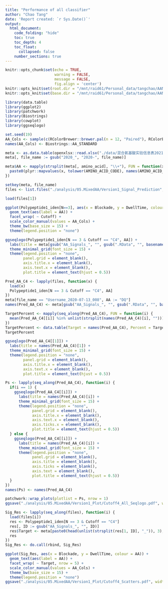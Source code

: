 ```yaml
---
title: "Performance of all classifier"
author: "Chao Tang"
date: 'Report created: `r Sys.Date()`'
output: 
  html_document: 
    code_folding: "hide"
    toc: true
    toc_depth: 4
    toc_float: 
      collapsed: false
    number_sections: true
---
```


```r
knitr::opts_chunk$set(echo = TRUE, 
                      warning = FALSE, 
                      message = FALSE, 
                      fig.align = 'center')
knitr::opts_knit$set(root.dir = "/mnt/raid61/Personal_data/tangchao/AANanopore")
knitr::opts_knit$set(base.dir = "/mnt/raid61/Personal_data/tangchao/AANanopore")
```

```r
library(data.table)
library(ggplot2)
library(patchwork)
library(Biostrings)
library(cowplot)
library(ggseqlogo)
```

```r
set.seed(19)
AA_Cols <- sample(c(RColorBrewer::brewer.pal(n = 12, "Paired"), RColorBrewer::brewer.pal(n = 8, "Dark2")), 20)
names(AA_Cols) <- Biostrings::AA_STANDARD
```

```r
meta <- as.data.table(openxlsx::read.xlsx("./data/混合氨基酸实验信息表20210517.xlsx"))
meta[, file_name := gsub("2020_", "2020-", file_name)]

meta$AA <- mapply(strsplit(meta[, amino_acid], "\\+"), FUN = function(x) {
  paste0(plyr::mapvalues(x, tolower(AMINO_ACID_CODE), names(AMINO_ACID_CODE)), collapse = "")
})

setkey(meta, file_name)
files <- list.files("./analysis/05.MixedAA/Version1_Signal_Prediction", full.names = TRUE)
```

```r
load(files[1])
```

```r
ggplot(Polypeptide1_iden[N==3], aes(x = Blockade, y = DwellTime, colour = AA)) + 
  geom_text(aes(label = AA)) + 
  facet_wrap( ~ Cutoff) + 
  scale_color_manual(values = AA_Cols) + 
  theme_bw(base_size = 15) + 
  theme(legend.position = "none")
```

```r
ggseqlogo(Polypeptide1_iden[N == 3 & Cutoff == "C4", AA]) + 
  labs(title = meta[gsub("AA_Signals_", "", gsub(".RData", "", basename(files[3]))), AA]) + 
  theme_minimal_grid(font_size = 15) +
  theme(legend.position = "none", 
        panel.grid = element_blank(), 
        axis.title.x = element_blank(), 
        axis.text.x = element_blank(), 
        plot.title = element_text(hjust = 0.5))
```


```r
Pred_AA_C4 <- lapply(files, function(x) {
  load(x)
  Polypeptide1_iden[N == 3 & Cutoff == "C4", AA]
})
meta[file_name == "Username_2020-07-13_008", AA := "DQ"]
names(Pred_AA_C4) <- meta[gsub("AA_Signals_", "", gsub(".RData", "", basename(files))), AA]
```

```r
TargetPercent <- mapply(seq_along(Pred_AA_C4), FUN = function(i) {
  mean(Pred_AA_C4[[i]] %in% unlist(strsplit(names(Pred_AA_C4)[i], "")))
})
TargetPercent <- data.table(Target = names(Pred_AA_C4), Percent = TargetPercent * 100, Number = mapply(length, Pred_AA_C4))
TargetPercent
```


```r
ggseqlogo(Pred_AA_C4[[1]]) + 
  labs(title = names(Pred_AA_C4)[1]) + 
  theme_minimal_grid(font_size = 15) +
  theme(legend.position = "none", 
        panel.grid = element_blank(), 
        axis.title.x = element_blank(), 
        axis.text.x = element_blank(), 
        plot.title = element_text(hjust = 0.5))
```

```r
Ps <- lapply(seq_along(Pred_AA_C4), function(i) {
  if(i == 1) {
    ggseqlogo(Pred_AA_C4[[i]]) + 
      labs(title = names(Pred_AA_C4)[i]) + 
      theme_minimal_grid(font_size = 15) +
      theme(legend.position = "none", 
            panel.grid = element_blank(), 
            axis.title.x = element_blank(), 
            axis.text.x = element_blank(), 
            axis.ticks.x = element_blank(), 
            plot.title = element_text(hjust = 0.5))
  } else {
    ggseqlogo(Pred_AA_C4[[i]]) + 
      labs(title = names(Pred_AA_C4)[i]) + 
      theme_minimal_grid(font_size = 15) +
      theme(legend.position = "none", 
            panel.grid = element_blank(), 
            axis.title = element_blank(), 
            axis.ticks = element_blank(), 
            axis.text = element_blank(), 
            plot.title = element_text(hjust = 0.5))
  }
})
names(Ps) <- names(Pred_AA_C4)
```

```r
patchwork::wrap_plots(plotlist = Ps, nrow = 1)
ggsave("./analysis/05.MixedAA/Version1_Plot/Cutoff4_All_Seqlogo.pdf", width = 14, height = 2)
```




```r
Sig_Res <- lapply(seq_along(files), function(i) {
  load(files[i])
  res <- Polypeptide1_iden[N == 3 & Cutoff == "C4"]
  res[, ID := gsub("AA_Signals_", "", ID)]
  res$Target <- meta[paste0(head(unlist(strsplit(res[1, ID], "_")), 3), collapse = "_"), AA]
  res
})
Sig_Res <- do.call(rbind, Sig_Res)
```


```r
ggplot(Sig_Res, aes(x = Blockade, y = DwellTime, colour = AA)) + 
  geom_text(aes(label = AA)) + 
  facet_wrap( ~ Target, nrow = 5) + 
  scale_color_manual(values = AA_Cols) + 
  theme_bw(base_size = 15) + 
  theme(legend.position = "none")
ggsave("./analysis/05.MixedAA/Version1_Plot/Cutoff4_Scatters.pdf", width = 10, height = 10)
```


